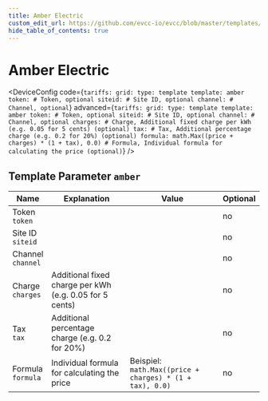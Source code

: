 ```yaml
---
title: Amber Electric
custom_edit_url: https://github.com/evcc-io/evcc/blob/master/templates/definition/tariff/amber.yaml
hide_table_of_contents: true
---
```



# Amber Electric

<div className="device-detail-container">
  <div className="device-detail-content">
    <DeviceFeatures features="Australia" />

<DeviceConfig code={`tariffs:
    grid:
      type: template
      template: amber
      token: # Token, optional
      siteid: # Site ID, optional
      channel: # Channel, optional`} advanced={`tariffs:
    grid:
      type: template
      template: amber
      token: # Token, optional
      siteid: # Site ID, optional
      channel: # Channel, optional
      charges: # Charge, Additional fixed charge per kWh (e.g. 0.05 for 5 cents) (optional)
      tax: # Tax, Additional percentage charge (e.g. 0.2 for 20%) (optional)
      formula: math.Max((price + charges) * (1 + tax), 0.0) # Formula, Individual formula for calculating the price (optional)`} />
  </div>
  <div className="device-detail-icon">
    <evcc-icon
      type="tariff"
      name="amber-electric"
      size="400px"
      alt="Amber Electric"
      className="device-detail-icon-img"
    ></evcc-icon>
  </div>
</div>

## Template Parameter `amber`

| Name | Explanation | Value | Optional |
|-----------|-------------|-------|----------|
| Token<br/>`token` |  |  | no |
| Site ID<br/>`siteid` |  |  | no |
| Channel<br/>`channel` |  |  | no |
| Charge<br/>`charges` | Additional fixed charge per kWh (e.g. 0.05 for 5 cents) |  | no |
| Tax<br/>`tax` | Additional percentage charge (e.g. 0.2 for 20%) |  | no |
| Formula<br/>`formula` | Individual formula for calculating the price | Beispiel: `math.Max((price + charges) * (1 + tax), 0.0)` | no |


